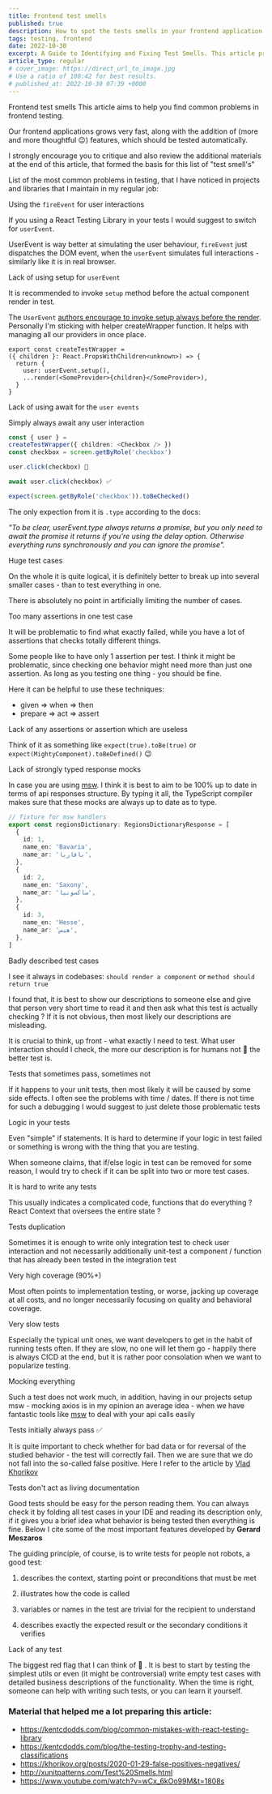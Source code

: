```yaml
---
title: Frontend test smells
published: true
description: How to spot the tests smells in your frontend application
tags: testing, frontend
date: 2022-10-30
excerpt: A Guide to Identifying and Fixing Test Smells. This article provides a comprehensive overview of common test smells, including the misuse of user events and the pitfalls of redundant assertions.
article_type: regular
# cover_image: https://direct_url_to_image.jpg
# Use a ratio of 100:42 for best results.
# published_at: 2022-10-30 07:39 +0000
---
```



<ArticleWrapper>
<ArticleHeader>
<Heading tag='h1' id='frontend-test-smells'>Frontend test smells</Heading>
</ArticleHeader>

<ArticleContent>
This article aims to help you find common problems in frontend testing.

Our frontend applications grows very fast, along with the addition of (more and more thoughtful 😉) features, which should be tested automatically.

I strongly encourage you to critique and also review the additional materials at the end of this article, that formed the basis for this list of "test smell's"

List of the most common problems in testing, that I have noticed in projects and libraries that I maintain in my regular job:

<Heading tag='h2' id='using-the-fireEvent-for-user-interactions'>Using the `fireEvent` for user interactions</Heading>

If you using a React Testing Library in your tests I would suggest to switch for `userEvent`.

UserEvent is way better at simulating the user behaviour, `fireEvent` just dispatches the DOM event, when the `userEvent` simulates full interactions - similarly like it is in real browser.

<Heading tag='h2' id='lack-ofusing-setup-for-userEvenet'>Lack of using setup for `userEvent`</Heading>

It is recommended to invoke `setup` method before the actual component render in test.

The `UserEvent` [authors encourage to invoke setup always before the render](https://testing-library.com/docs/user-event/intro#writing-tests-with-userevent). Personally I'm sticking with helper createWrapper function. It helps with managing all our providers in once place.

```tsx
export const createTestWrapper =
({ children }: React.PropsWithChildren<unknown>) => {
  return {
    user: userEvent.setup(),
    ...render(<SomeProvider>{children}</SomeProvider>),
  }
}
```

<Heading tag='h2' id='lack-of-using-await-for-user-events'>Lack of using await for the `user events`</Heading>

Simply always await any user interaction

```typescript
const { user } =
createTestWrapper({ children: <Checkbox /> })
const checkbox = screen.getByRole('checkbox')

user.click(checkbox) 🛑

await user.click(checkbox) ✅

expect(screen.getByRole('checkbox')).toBeChecked()
```

The only expection from it is `.type` according to the docs:

_"To be clear, userEvent.type always returns a promise, but you only need to await the promise it returns if you're using the delay option. Otherwise everything runs synchronously and you can ignore the promise"._


<Heading tag='h2' id='huge-test-cases'>Huge test cases</Heading>

On the whole it is quite logical, it is definitely better to break up into several smaller cases - than to test everything in one.

There is absolutely no point in artificially limiting the number of cases.


<Heading tag='h2' id='too-many-assertions'>Too many assertions in one test case</Heading>

It will be problematic to find what exactly failed, while you have a lot of assertions that checks totally different things.

Some people like to have only 1 assertion per test. I think it might be problematic, since checking one behavior might need more than just one assertion. As long as you testing one thing - you should be fine.

Here it can be helpful to use these techniques:

- given => when => then
- prepare => act => assert


<Heading tag='h2' id='lack-of-useful-assertions'>Lack of any assertions or assertion which are useless</Heading>

Think of it as something like `expect(true).toBe(true)` or `expect(MightyComponent).toBeDefined()` 😉


<Heading tag='h2' id='lack-of-strongly-typed-response-mocks'>Lack of strongly typed response mocks</Heading>

In case you are using [msw](https://mswjs.io/).
I think it is best to aim to be 100% up to date in terms of api responses structure.
By typing it all, the TypeScript compiler makes sure that these mocks are always up to date as to type.

```typescript
// fixture for msw handlers
export const regionsDictionary: RegionsDictionaryResponse = [
  {
    id: 1,
    name_en: 'Bavaria',
    name_ar: 'بافاريا',
  },
  {
    id: 2,
    name_en: 'Saxony',
    name_ar: 'ساكسونيا',
  },
  {
    id: 3,
    name_en: 'Hesse',
    name_ar: 'هيس',
  },
]
```


<Heading tag='h2' id='badly-described-test-cases'>Badly described test cases</Heading>

I see it always in codebases: `should render a component` or `method should return true`

I found that, it is best to show our descriptions to someone else and give that person very short time to read it and then ask what this test is actually checking ?
If it is not obvious, then most likely our descriptions are misleading.

It is crucial to think, up front - what exactly I need to test. What user interaction should I check, the more our description is for humans not 🤖 the better test is.


<Heading tag='h2' id='tests-that-sometimes-pass-sometimes-not'>Tests that sometimes pass, sometimes not</Heading>

If it happens to your unit tests, then most likely it will be caused by some side effects. I often see the problems with time / dates.
If there is not time for such a debugging I would suggest to just delete those problematic tests


<Heading tag='h2' id='logic-in-tests'>Logic in your tests</Heading>

Even "simple" if statements. It is hard to determine if your logic in test failed or something is wrong with the thing that you are testing.

When someone claims, that if/else logic in test can be removed for some reason, I would try to check if it can be split into two or more test cases.


<Heading tag='h2' id='hard-to-write-tests'>It is hard to write any tests</Heading>

This usually indicates a complicated code, functions that do everything ? React Context that oversees the entire state ?


<Heading tag='h2' id='tests-duplication'>Tests duplication</Heading>

Sometimes it is enough to write only integration test to check user interaction and not necessarily additionally unit-test a component / function that has already been tested in the integration test


<Heading tag='h2' id='very-high-coverage'>Very high coverage (90%+)</Heading>

Most often points to implementation testing, or worse, jacking up coverage at all costs, and no longer necessarily focusing on quality and behavioral coverage.


<Heading tag='h2' id='very-slow-tests'>Very slow tests</Heading>

Especially the typical unit ones, we want developers to get in the habit of running tests often.
If they are slow, no one will let them go - happily there is always CICD at the end, but it is rather poor consolation when we want to popularize testing.


<Heading tag='h2' id='mocking-everything'>Mocking everything</Heading>

Such a test does not work much, in addition, having in our projects setup msw - mocking axios is in my opinion an average idea - when we have fantastic tools like [msw](https://mswjs.io/) to deal with your api calls easily


<Heading tag='h2' id='tests-initially-always-pass'>Tests initially always pass ✅</Heading>

It is quite important to check whether for bad data or for reversal of the studied behavior - the test will correctly fail.
Then we are sure that we do not fall into the so-called false positive.
Here I refer to the article by [Vlad Khorikov](https://khorikov.org/posts/2020-01-29-false-positives-negatives/)


<Heading tag='h2' id='tests-as-living-documentation'>Tests don't act as living documentation</Heading>

Good tests should be easy for the person reading them.
You can always check it by folding all test cases in your IDE and reading its description only, if it gives you a brief idea what behavior is being tested then everything is fine.
Below I cite some of the most important features developed by **Gerard Meszaros**

The guiding principle, of course, is to write tests for people not robots, a good test:


1. describes the context, starting point or preconditions that must be met

2. illustrates how the code is called

3. variables or names in the test are trivial for the recipient to understand

4. describes exactly the expected result or the secondary conditions it verifies



<Heading tag='h2' id='lack-of-any-test'>Lack of any test</Heading>

The biggest red flag that I can think of 🛑 . It is best to start by testing the simplest utils or even (it might be controversial) write empty test cases with detailed business descriptions of the functionality.
When the time is right, someone can help with writing such tests, or you can learn it yourself.

### Material that helped me a lot preparing this article:

- https://kentcdodds.com/blog/common-mistakes-with-react-testing-library
- https://kentcdodds.com/blog/the-testing-trophy-and-testing-classifications
- https://khorikov.org/posts/2020-01-29-false-positives-negatives/
- http://xunitpatterns.com/Test%20Smells.html
- https://www.youtube.com/watch?v=wCx_6kOo99M&t=1808s

</ArticleContent>

</ArticleWrapper>